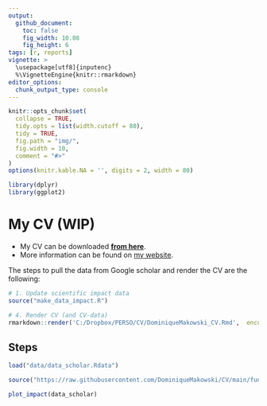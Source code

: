 ```yaml
---
output: 
  github_document:
    toc: false
    fig_width: 10.08
    fig_height: 6
tags: [r, reports]
vignette: >
  \usepackage[utf8]{inputenc}
  %\VignetteEngine{knitr::rmarkdown}
editor_options: 
  chunk_output_type: console
---
```



```r
knitr::opts_chunk$set(
  collapse = TRUE,
  tidy.opts = list(width.cutoff = 80),
  tidy = TRUE,
  fig.path = "img/",
  fig.width = 10,
  comment = "#>"
)
options(knitr.kable.NA = '', digits = 2, width = 80)

library(dplyr)
library(ggplot2)
```

# My CV (WIP)


- My CV can be downloaded [**from here**](dominiquemakowski.github.io/cv/).
- More information can be found on [my website](https://dominiquemakowski.github.io).

The steps to pull the data from Google scholar and render the CV are the following:

```r
# 1. Update scientific impact data
source("make_data_impact.R")

# 4. Render CV (and CV-data)
rmarkdown::render('C:/Dropbox/PERSO/CV/DominiqueMakowski_CV.Rmd',  encoding = 'UTF-8')
```


## Steps 

```r
load("data/data_scholar.Rdata")

source("https://raw.githubusercontent.com/DominiqueMakowski/CV/main/functions.R")

plot_impact(data_scholar)
```
